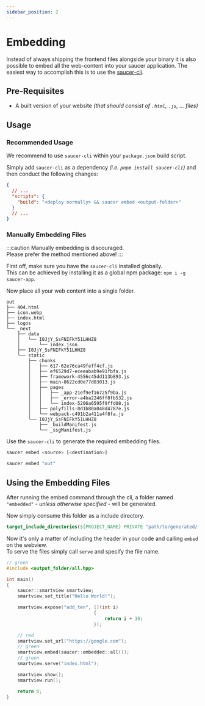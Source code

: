 ```yaml
---
sidebar_position: 2
---
```


# Embedding

Instead of always shipping the frontend files alongside your binary it is also possible to embed all the web-content into your saucer application.
The easiest way to accomplish this is to use the [saucer-cli](https://github.com/saucer/saucer-cli).

## Pre-Requisites

- A built version of your website _(that should consist of `.html`, `.js`, ... files)_

## Usage

### Recommended Usage

We recommend to use `saucer-cli` within your `package.json` build script.

Simply add `saucer-cli` as a dependency _(i.e. `pnpm install saucer-cli`)_ and then conduct the following changes:

```json
{
  // ...
  "scripts": {
    "build": "<deploy normally> && saucer embed <output-folder>"
  }
  // ...
}
```

### Manually Embedding Files

:::caution
Manually embedding is discouraged.  
Please prefer the method mentioned above!
:::

First off, make sure you have the `saucer-cli` installed globally.  
This can be achieved by installing it as a global npm package: `npm i -g saucer-app`.

Now place all your web content into a single folder.

```text title="Example: Folder Structure"
out
├── 404.html
├── icon.webp
├── index.html
├── logos
└── _next
    ├── data
    │   └── I0JjY_SsFNIFkY51LHHZ8
    │       └── index.json
    ├── I0JjY_SsFNIFkY51LHHZ8
    └── static
        ├── chunks
        │   ├── 617-62e76ca49feff4cf.js
        │   ├── ef6529d7-eceeabab9e91fbfa.js
        │   ├── framework-4556c45dd113b893.js
        │   ├── main-8622cd0e77d03013.js
        │   ├── pages
        │   │   ├── _app-21ef9ef16725f9ba.js
        │   │   ├── _error-a4ba2246ff8fb532.js
        │   │   └── index-5206a6595f9ffd08.js
        │   ├── polyfills-0d1b80a048d4787e.js
        │   └── webpack-c491b2a411a4f8fa.js
        └── I0JjY_SsFNIFkY51LHHZ8
            ├── _buildManifest.js
            └── _ssgManifest.js
```

Use the `saucer-cli` to generate the required embedding files.

```bash title="Command Syntax"
saucer embed <source> [<destination>]
```

```bash title="Example Command"
saucer embed "out"
```

## Using the Embedding Files

After running the embed command through the cli, a folder named `"embedded"` _- unless otherwise specified -_ will be generated.

Now simply consume this folder as a include directory.

```cmake title="Example: Consuming Embedded Folder"
target_include_directories(${PROJECT_NAME} PRIVATE "path/to/generated/folder")
```

Now it's only a matter of including the header in your code and calling `embed` on the webview.  
To serve the files simply call `serve` and specify the file name.

```cpp title="Example: Using Embedded Files"
// green
#include <output_folder/all.hpp>

int main()
{
    saucer::smartview smartview;
    smartview.set_title("Hello World!");

    smartview.expose("add_ten", [](int i)
                                {
                                    return i + 10;
                                });

    // red
    smartview.set_url("https://google.com");
    // green
    smartview.embed(saucer::embedded::all());
    // green
    smartview.serve("index.html");

    smartview.show();
    smartview.run();

    return 0;
}
```
